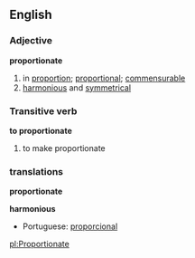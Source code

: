 ==English==
===Adjective===
'''proportionate'''
# in [[proportion]]; [[proportional]]; [[commensurable]]
# [[harmonious]] and [[symmetrical]]

===Transitive verb===
'''to proportionate'''
# to make proportionate

===translations===

'''proportionate'''
{{top}}
<!--languages from A to I go here-->
{{mid}}
<!--languages from J to Z go here-->
{{bottom}}

'''harmonious'''
{{top}}
<!--languages from A to I go here-->
{{mid}}
<!--languages from J to Z go here-->
*Portuguese: [[proporcional]]
{{bottom}}

[[pl:Proportionate]]